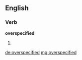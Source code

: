 ==English==

===Verb===
'''overspecified'''

# {{past of|[[overspecify]]}}

[[de:overspecified]]
[[mg:overspecified]]